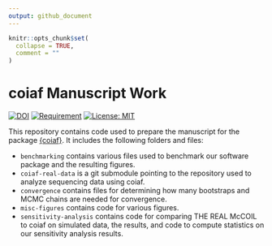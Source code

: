 ```yaml
---
output: github_document
---
```


<!-- README.md is generated from README.Rmd. Please edit that file -->

```r
knitr::opts_chunk$set(
  collapse = TRUE,
  comment = ""
)
```

# coiaf Manuscript Work

<!-- badges: start -->
[![DOI](https://zenodo.org/badge/494618426.svg)](https://zenodo.org/badge/latestdoi/494618426)
[![Requirement](https://img.shields.io/badge/requirement-coiaf-green)](https://github.com/bailey-lab/coiaf)
[![License: MIT](https://img.shields.io/badge/License-MIT-yellow.svg)](https://opensource.org/licenses/MIT)
<!-- badges: end -->

This repository contains code used to prepare the manuscript for the package
[{coiaf}](https://github.com/bailey-lab/coiaf). It includes the following
folders and files:

- `benchmarking` contains various files used to benchmark our software package
and the resulting figures.
- `coiaf-real-data` is a git submodule pointing to the repository used to
analyze sequencing data using coiaf.
- `convergence` contains files for determining how many bootstraps and MCMC
chains are needed for convergence.
- `misc-figures` contains code for various figures.
- `sensitivity-analysis` contains code for comparing THE REAL McCOIL to coiaf on
simulated data, the results, and code to compute statistics on our sensitivity
analysis results.
